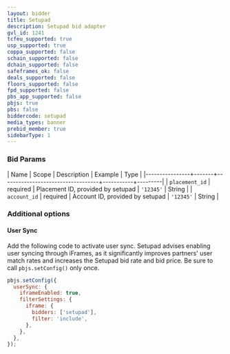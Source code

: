 ```yaml
---
layout: bidder
title: Setupad
description: Setupad bid adapter
gvl_id: 1241
tcfeu_supported: true
usp_supported: true
coppa_supported: false
schain_supported: false
dchain_supported: false
safeframes_ok: false
deals_supported: false
floors_supported: false
fpd_supported: false
pbs_app_supported: false
pbjs: true
pbs: false
biddercode: setupad
media_types: banner
prebid_member: true
sidebarType: 1
---
```


### Bid Params


| Name | Scope | Description | Example | Type |
|----------------+-------+-----------------------------------+-----------+---------|
| `placement_id` | required | Placement ID, provided by setupad | `'12345'` | String |
| `account_id` | required | Account ID, provided by setupad | `'12345'` | String |

### Additional options

#### User Sync

Add the following code to activate user sync. Setupad advises enabling user syncing through iFrames, as it significantly improves partners' user match rates and increases the Setupad bid rate and bid price. Be sure to call `pbjs.setConfig()` only once.

```javascript
pbjs.setConfig({
  userSync: {
    iframeEnabled: true,
    filterSettings: {
      iframe: {
        bidders: ['setupad'],
        filter: 'include',
      },
    },
  },
});
```
